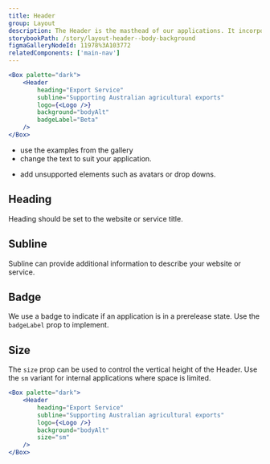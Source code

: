 ```yaml
---
title: Header
group: Layout
description: The Header is the masthead of our applications. It incorporates the Department of Agriculture, Fisheries and Forestry Coat of Arms logo and provides a user context on where they are.
storybookPath: /story/layout-header--body-background
figmaGalleryNodeId: 11978%3A103772
relatedComponents: ['main-nav']
---
```


```jsx live
<Box palette="dark">
	<Header
		heading="Export Service"
		subline="Supporting Australian agricultural exports"
		logo={<Logo />}
		background="bodyAlt"
		badgeLabel="Beta"
	/>
</Box>
```

<DoHeading />

- use the examples from the gallery
- change the text to suit your application.

<DontHeading />

- add unsupported elements such as avatars or drop downs.

## Heading

Heading should be set to the website or service title.

## Subline

Subline can provide additional information to describe your website or service.

## Badge

We use a badge to indicate if an application is in a prerelease state. Use the `badgeLabel` prop to implement.

## Size

The `size` prop can be used to control the vertical height of the Header. Use the `sm` variant for internal applications where space is limited.

```jsx live
<Box palette="dark">
	<Header
		heading="Export Service"
		subline="Supporting Australian agricultural exports"
		logo={<Logo />}
		background="bodyAlt"
		size="sm"
	/>
</Box>
```
